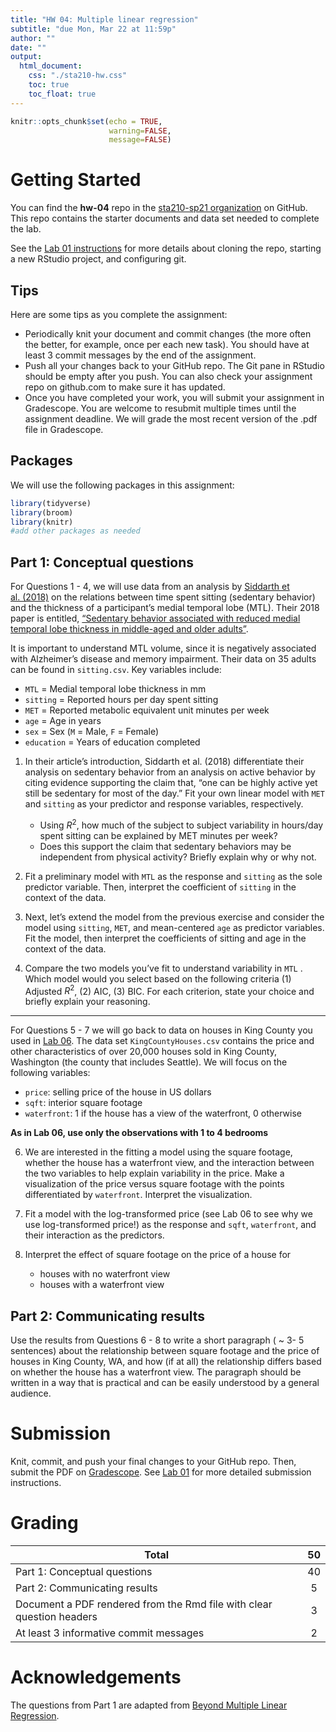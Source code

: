 ```yaml
---
title: "HW 04: Multiple linear regression"
subtitle: "due Mon, Mar 22 at 11:59p"
author: ""
date: ""
output: 
  html_document:
    css: "./sta210-hw.css"
    toc: true
    toc_float: true
---
```


```r
knitr::opts_chunk$set(echo = TRUE,
                      warning=FALSE,
                      message=FALSE)
```

# Getting Started

You can find the **hw-04** repo in the [sta210-sp21 organization](https://github.com/sta210-sp2) on GitHub. This repo contains the starter documents and data set needed to complete the lab. 

See the [Lab 01 instructions](https://sta210-sp21.netlify.app/labs/lab-01-ikea.html#getting-started) for more details about cloning the repo, starting a new RStudio project, and configuring git.

## Tips

Here are some tips as you complete the assignment:

- Periodically knit your document and commit changes (the more often the better, for example, once per each new task). You should have at least 3 commit messages by the end of the assignment.
- Push all your changes back to your GitHub repo. The Git pane in RStudio should be empty after you push. You can also check your assignment repo on github.com to make sure it has updated.
- Once you have completed your work, you will submit your assignment in Gradescope. You are welcome to resubmit multiple times until the assignment deadline. We will grade the most recent version of the .pdf file in Gradescope.


## Packages 

We will use the following packages in this assignment: 

```r
library(tidyverse)
library(broom)
library(knitr)
#add other packages as needed
```

## Part 1: Conceptual questions

For Questions 1 - 4, we will use data from an analysis by [Siddarth et al. (2018)](https://journals.plos.org/plosone/article?id=10.1371/journal.pone.0195549) on the relations between time spent sitting (sedentary behavior) and the thickness of a participant's medial temporal lobe (MTL). Their 2018 paper is  entitled, ["Sedentary behavior associated with reduced medial temporal lobe thickness in middle-aged and older adults"](https://journals.plos.org/plosone/article?id=10.1371/journal.pone.0195549). 

It is important to understand MTL volume, since it is negatively associated with Alzheimer's disease and memory impairment. Their data on 35 adults can be found in `sitting.csv`. Key variables include: 

- `MTL` = Medial temporal lobe thickness in mm 
- `sitting` =  Reported hours per day spent sitting
- `MET` =  Reported metabolic equivalent unit minutes per week
- `age` = Age in years
- `sex` = Sex (`M` = Male, `F` = Female)
- `education` = Years of education completed

    
1. In their article's introduction, Siddarth et al. (2018) differentiate their analysis on sedentary behavior from an analysis on active behavior by citing evidence supporting the claim that, "one can be highly active yet still be sedentary for most of the day."  Fit your own linear model with `MET` and `sitting` as your predictor and response variables, respectively. 

    - Using $R^2$, how much of the subject to subject variability in hours/day spent sitting can be explained by MET minutes per week? 
    - Does this support the claim that sedentary behaviors may be independent from physical activity? Briefly explain why or why not.

3. Fit a preliminary model with `MTL` as the response and `sitting` as the sole predictor variable. Then, interpret the coefficient of `sitting` in the context of the data. 

4. Next, let's extend the model from the previous exercise and consider the model using `sitting`, `MET`, and mean-centered `age` as  predictor variables. Fit the model, then interpret the coefficients of sitting and age in the context of the data. 

5. Compare the two models you've fit to understand variability in `MTL` . Which model would you select based on the following criteria (1) Adjusted $R^2$, (2) AIC, (3) BIC. For each criterion, state your choice and briefly explain your reasoning. 

<hr>

For Questions 5 - 7 we will go back to data on houses in King County you used in [Lab 06](https://sta210-sp21.netlify.app/labs/lab-06.html). The data set `KingCountyHouses.csv` contains the price and other characteristics of over 20,000 houses sold in King County, Washington (the county that includes Seattle). We will focus on the following variables: 

- `price`: selling price of the house in US dollars
- `sqft`: interior square footage
- `waterfront`: 1 if the house has a view of the waterfront, 0 otherwise

**As in Lab 06, use only the observations with 1 to 4 bedrooms**

6. We are interested in the fitting a model using the square footage, whether the house has a waterfront view, and the interaction between the two variables to help explain variability in the price. Make a visualization of the price versus square footage with the points differentiated by `waterfront`. Interpret the visualization.

7. Fit a model with the log-transformed price (see Lab 06 to see why we use log-transformed price!) as the response and `sqft`,  `waterfront`, and their interaction as the predictors.

8. Interpret the effect of square footage on the price of a house for 

    - houses with no waterfront view
    - houses with a waterfront view 

## Part 2: Communicating results

Use the results from Questions 6 - 8 to write a short paragraph ( ~ 3- 5 sentences) about the relationship between square footage and the price of houses in King County, WA, and how (if at all) the relationship differs based on whether the house has a waterfront view. The paragraph should be written in a way that is practical and can be easily understood by a general audience. 

# Submission

Knit, commit, and push your final changes to your GitHub repo. Then, submit the PDF on [Gradescope](http://www.gradescope.com). See [Lab 01](https://sta210-sp21.netlify.app/labs/lab-01-ikea.html#submission) for more detailed submission instructions. 


# Grading

| **Total** | **50** |
|-------------------------------------------------------------|:--:|
| Part 1: Conceptual questions | 40 |
| Part 2: Communicating results | 5 |
| Document a PDF rendered from the Rmd file with clear question headers| 3 	|
| At least 3 informative commit messages 	| 2 	|

# Acknowledgements

The questions from Part 1 are adapted from [Beyond Multiple Linear Regression](https://bookdown.org/roback/bookdown-BeyondMLR/).
